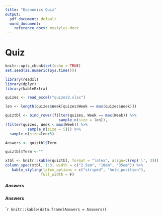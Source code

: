 ```yaml
---
title: "Economics Quiz"
output:
  pdf_document: default
  word_document:
    reference_docx: mystyles.docx
---
```


# Quiz

```r
knitr::opts_chunk$set(echo = TRUE)
set.seed(as.numeric(Sys.time()))
```
```r
library(readxl)
library(dplyr)
library(kableExtra)

quizes <- read_excel("quizes2.xlsx")

len <- length(quizes$Week[quizes$Week == max(quizes$Week)])

quiztbl <- bind_rows((filter(quizes, Week == max(Week)) %>%
                        sample_n(size = len)),
(filter(quizes, Week < max(Week)) %>% 
          sample_n(size = 5))) %>%
  sample_n(size=len+5)

Answers <- quiztbl$Term

quiztbl$Term <-""

xtbl <- knitr::kable(quiztbl, format = "latex", align=c(rep('l', 3)))
column_spec(xtbl, 1:3, width = c("2.5em", "10em", "35em")) %>%
   kable_styling(latex_options = c("striped", "hold_position"),
                full_width = F) 
```

\newpage

##### Answers

#### Answers

````r
knitr::kable(data.frame(Answers = Answers))
```
